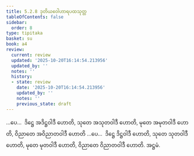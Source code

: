 ```yaml
---
title: 5.2.8 ဒုတိယဝေါဟာရပထသုတ္တ
tableOfContents: false
sidebar:
  order: 8
type: tipitaka
basket: su
book: a4
review:
  current: review
  updated: '2025-10-20T16:14:54.213956'
  updated_by: ''
  notes: ''
  history:
  - state: review
    date: '2025-10-20T16:14:54.213956'
    updated_by: ''
    notes: ''
    previous_state: draft
---
```



<DynamicBreadcrumb />


<ReviewStatus review={frontmatter.review} showDetails={true} />

<HypothesisAnnotation frontmatter={frontmatter} />

<Division number="218" book="a4" e="ch" v="15" p="549">

<Paragraph number="1390" book="a4">
…ပေ…  ဒိဋ္ဌေ အဒိဋ္ဌဝါဒီ ဟောတိ, သုတေ အသုတဝါဒီ ဟောတိ, မုတေ အမုတဝါဒီ ဟောတိ, ဝိညာတေ အဝိညာတဝါဒီ ဟောတိ …ပေ…  ဒိဋ္ဌေ ဒိဋ္ဌဝါဒီ ဟောတိ, သုတေ သုတဝါဒီ ဟောတိ, မုတေ မုတဝါဒီ ဟောတိ, ဝိညာတေ ဝိညာတဝါဒီ ဟောတိ.

</Paragraph>
</Division>

<Paragraph number="1391" type="center" book="a4">
အဋ္ဌမံ.
</Paragraph>